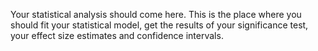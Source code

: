 Your statistical analysis should come here. This is the place where you should fit your statistical model, get the results of your significance test, your effect size estimates and confidence intervals.

```r

```